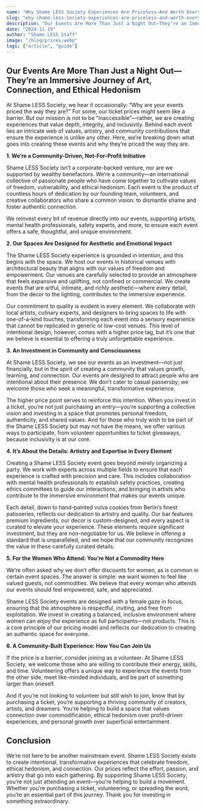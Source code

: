 ```yaml
---
name: "Why Shame LESS Society Experiences Are Priceless—And Worth Every Euro"
slug: "why-shame-less-society-experiences-are-priceless-and-worth-every-euro"
description: "Our Events Are More Than Just a Night Out—They’re an Immersive Journey of Art, Connection, and Ethical Hedonism"
date: "2024-11-19"
author: "Shame LESS Staff"
image: "/blog/prices.webp"
tags: ["article", "guide"]
---
```


## Our Events Are More Than Just a Night Out—They’re an Immersive Journey of Art, Connection, and Ethical Hedonism

At Shame LESS Society, we hear it occasionally: “Why are your events priced the way they are?” For some, our ticket prices might seem like a barrier. But our mission is not to be “inaccessible”—rather, we are creating experiences that value depth, integrity, and inclusivity. Behind each event lies an intricate web of values, artistry, and community contributions that ensure the experience is unlike any other. Here, we’re breaking down what goes into creating these events and why they’re priced the way they are.

**1. We’re a Community-Driven, Not-For-Profit Initiative**

Shame LESS Society isn’t a corporate-backed venture, nor are we supported by wealthy benefactors. We’re a community—an international collective of passionate people who have come together to cultivate values of freedom, vulnerability, and ethical hedonism. Each event is the product of countless hours of dedication by our founding team, volunteers, and creative collaborators who share a common vision: to dismantle shame and foster authentic connection.

We reinvest every bit of revenue directly into our events, supporting artists, mental health professionals, safety experts, and more, to ensure each event offers a safe, thoughtful, and unique environment.

**2. Our Spaces Are Designed for Aesthetic and Emotional Impact**

The Shame LESS Society experience is grounded in intention, and this begins with the space. We host our events in historical venues with architectural beauty that aligns with our values of freedom and empowerment. Our venues are carefully selected to provide an atmosphere that feels expansive and uplifting, not confined or commercial. We create events that are artful, intimate, and richly aesthetic—where every detail, from the décor to the lighting, contributes to the immersive experience.

Our commitment to quality is evident in every element. We collaborate with local artists, culinary experts, and designers to bring spaces to life with one-of-a-kind touches, transforming each event into a sensory experience that cannot be replicated in generic or low-cost venues. This level of intentional design, however, comes with a higher price tag, but it’s one that we believe is essential to offering a truly unforgettable experience.

**3. An Investment in Community and Consciousness**

At Shame LESS Society, we see our events as an investment—not just financially, but in the spirit of creating a community that values growth, learning, and connection. Our events are designed to attract people who are intentional about their presence. We don’t cater to casual passersby; we welcome those who seek a meaningful, transformative experience.

The higher price point serves to reinforce this intention. When you invest in a ticket, you’re not just purchasing an entry—you’re supporting a collective vision and investing in a space that promotes personal freedom, authenticity, and shared values. And for those who truly wish to be part of the Shame LESS Society but may not have the means, we offer various ways to participate, from volunteer opportunities to ticket giveaways, because inclusivity is at our core.

**4. It’s About the Details: Artistry and Expertise in Every Element**

Creating a Shame LESS Society event goes beyond merely organizing a party. We work with experts across multiple fields to ensure that each experience is crafted with precision and care. This includes collaboration with mental health professionals to establish safety practices, creating ethics committees to guide our interactions, and bringing in artists who contribute to the immersive environment that makes our events unique.

Each detail, down to hand-painted vulva cookies from Berlin’s finest patisseries, reflects our dedication to artistry and quality. Our bar features premium ingredients, our decor is custom-designed, and every aspect is curated to elevate your experience. These elements require significant investment, but they are non-negotiable for us. We believe in offering a standard that is unparalleled, and we hope that our community recognizes the value in these carefully curated details.

**5. For the Women Who Attend: You’re Not a Commodity Here**

We’re often asked why we don’t offer discounts for women, as is common in certain event spaces. The answer is simple: we want women to feel like valued guests, not commodities. We believe that every woman who attends our events should feel empowered, safe, and appreciated.

Shame LESS Society events are designed with a female gaze in focus, ensuring that the atmosphere is respectful, inviting, and free from exploitation. We invest in creating a balanced, inclusive environment where women can enjoy the experience as full participants—not products. This is a core principle of our pricing model and reflects our dedication to creating an authentic space for everyone.

**6. A Community-Built Experience: How You Can Join Us**

If the price is a barrier, consider joining as a volunteer. At Shame LESS Society, we welcome those who are willing to contribute their energy, skills, and time. Volunteering offers a unique way to experience the events from the other side, meet like-minded individuals, and be part of something larger than oneself.

And if you’re not looking to volunteer but still wish to join, know that by purchasing a ticket, you’re supporting a thriving community of creators, artists, and dreamers. You’re helping to build a space that values connection over commodification, ethical hedonism over profit-driven experiences, and personal growth over superficial entertainment.

## Conclusion

We’re not here to be another mainstream event. Shame LESS Society exists to create intentional, transformative experiences that celebrate freedom, ethical hedonism, and connection. Our prices reflect the effort, passion, and artistry that go into each gathering. By supporting Shame LESS Society, you’re not just attending an event—you’re helping to build a movement. Whether you’re purchasing a ticket, volunteering, or spreading the word, you’re an essential part of this journey. Thank you for investing in something extraordinary.